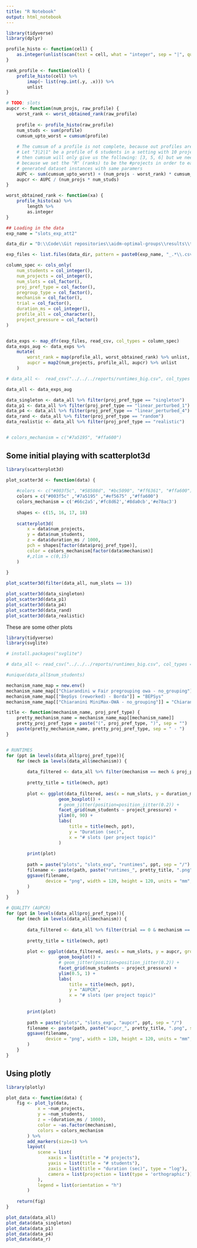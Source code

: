 ```yaml
---
title: "R Notebook"
output: html_notebook
---
```

```r
library(tidyverse)
library(dplyr)

profile_histo <- function(cell) {
    as.integer(unlist(scan(text = cell, what = "integer", sep = "|", quiet = TRUE)))
}

rank_profile <- function(cell) {
    profile_histo(cell) %>%
        imap(~ list(rep.int(.y, .x))) %>%
        unlist
}

# TODO: slots
aupcr <- function(num_projs, raw_profile) {
    worst_rank <- worst_obtained_rank(raw_profile)
    
    profile <- profile_histo(raw_profile)
    num_studs <- sum(profile)
    cumsum_upto_worst = cumsum(profile)
    
    # The cumsum of a profile is not complete, because out profiles are not complete
    # Let "3|2|1" be a profile of 6 students in a setting with 10 projects,
    # then cumsum will only give us the following: [3, 5, 6] but we need [3, 5, 6, 6, 6, 6, 6, 6, 6, 6]
    # because we set the "R" (ranks) to be the #projects in order to easily compare and compute AUPCR's between
    # generated dataset instances with same paramers
    AUPC <- sum(cumsum_upto_worst) + (num_projs - worst_rank) * cumsum_upto_worst[worst_rank]
    aupcr <- AUPC / (num_projs * num_studs)
}

worst_obtained_rank <- function(xa) {
    profile_histo(xa) %>%
        length %>%
        as.integer
}

## Loading in the data
exp_name = "slots_exp_att2"

data_dir = "D:\\Code\\Git repositories\\aidm-optimal-groups\\results\\thesis"

exp_files <- list.files(data_dir, pattern = paste0(exp_name, "_.*\\.csv"), full.names = TRUE)

column_spec <- cols_only(
    num_students = col_integer(),
    num_projects = col_integer(),
    num_slots = col_factor(),
    proj_pref_type = col_factor(),
    pregroup_type = col_factor(),
    mechanism = col_factor(),
    trial = col_factor(),
    duration_ms = col_integer(),
    profile_all = col_character(),
    project_pressure = col_factor()
)


data_exps <- map_dfr(exp_files, read_csv, col_types = column_spec)
data_exps_aug <- data_exps %>%
    mutate(
        worst_rank = map(profile_all, worst_obtained_rank) %>% unlist,
        aupcr = map2(num_projects, profile_all, aupcr) %>% unlist
    )

```



```r
# data_all <-  read_csv("../../../reports/runtimes_big.csv", col_types = cols(num_students = col_factor(), num_projects = col_factor(), proj_pref_type = col_factor(), mechanism = col_factor()))

data_all <- data_exps_aug

data_singleton <- data_all %>% filter(proj_pref_type == "singleton")
data_p1 <- data_all %>% filter(proj_pref_type == "linear_perturbed_1")
data_p4 <- data_all %>% filter(proj_pref_type == "linear_perturbed_4")
data_rand <- data_all %>% filter(proj_pref_type == "random")
data_realistic <- data_all %>% filter(proj_pref_type == "realistic")


# colors_mechanism = c("#7a5195", "#ffa600")
```

## Some initial playing with scatterplot3d
```r
library(scatterplot3d)

plot_scatter3d <- function(data) {
    
    #colors <- c("#003f5c", "#58508d", "#bc5090", "#ff6361", "#ffa600")
    colors = c("#003f5c" ,"#7a5195" ,"#ef5675" ,"#ffa600")
    colors_mechanism = c('#66c2a5','#fc8d62','#8da0cb','#e78ac3')
    
    shapes <- c(15, 16, 17, 18)
    
    scatterplot3d(
        x = data$num_projects,
        y = data$num_students,
        z = data$duration_ms / 1000, 
        pch = shapes[factor(data$proj_pref_type)],
        color = colors_mechanism[factor(data$mechanism)]
        #,zlim = c(0,15)
    )
    
}

plot_scatter3d(filter(data_all, num_slots == 1))

plot_scatter3d(data_singleton)
plot_scatter3d(data_p1)
plot_scatter3d(data_p4)
plot_scatter3d(data_rand)
plot_scatter3d(data_realistic)

```

These are some other plots

```r
library(tidyverse)
library(svglite)

# install.packages("svglite")

# data_all <- read_csv("../../../reports/runtimes_big.csv", col_types = cols(num_students = col_factor(), num_projects = col_factor(), proj_pref_type = col_factor()))

#unique(data_all$num_students)

mechanism_name_map = new.env()
mechanism_name_map[["Chiarandini w Fair pregrouping owa - no_grouping"]] = "Fair"
mechanism_name_map[["BepSys (reworked) - Borda"]] = "BEPSys"
mechanism_name_map[["Chiaranini MiniMax-OWA - no_grouping"]] = "Chiarandini"

title <- function(mechanism_name, proj_pref_type) {
    pretty_mechanism_name = mechanism_name_map[[mechanism_name]]
    pretty_proj_pref_type = paste("(", proj_pref_type, ")", sep = "")
    paste(pretty_mechanism_name, pretty_proj_pref_type, sep = " - ")
}


# RUNTIMES
for (ppt in levels(data_all$proj_pref_type)){
    for (mech in levels(data_all$mechanism)) {
        
        data_filtered <- data_all %>% filter(mechanism == mech & proj_pref_type == ppt)
        
        pretty_title = title(mech, ppt)
        
        plot <- ggplot(data_filtered, aes(x = num_slots, y = duration_ms / 1000, group = num_slots)) +
                    geom_boxplot() +
                    # geom_jitter(position=position_jitter(0.2)) +
                    facet_grid(num_students ~ project_pressure) +
                    ylim(0, 90) + 
                    labs(
                        title = title(mech, ppt),
                        y = "Duration (sec)",
                        x = "# slots (per project topic)"
                    )
        
        print(plot)
        
        path = paste("plots", "slots_exp", "runtimes", ppt, sep = "/")
        filename <- paste(path, paste("runtimes_", pretty_title, ".png", sep = ""), sep ="/")
        ggsave(filename,
               device = "png", width = 120, height = 120, units = "mm", pointsize = 100
        )
    }
}

# QUALITY (AUPCR)
for (ppt in levels(data_all$proj_pref_type)){
    for (mech in levels(data_all$mechanism)) {
        
        data_filtered <- data_all %>% filter(trial == 0 & mechanism == mech & proj_pref_type == ppt)
        
        pretty_title = title(mech, ppt)
        
        plot <- ggplot(data_filtered, aes(x = num_slots, y = aupcr, group = num_slots)) +
                    geom_boxplot() +
                    # geom_jitter(position=position_jitter(0.2)) +
                    facet_grid(num_students ~ project_pressure) +
                    ylim(0.5, 1) + 
                    labs(
                        title = title(mech, ppt),
                        y = "AUPCR",
                        x = "# slots (per project topic)"
                    )
        
        print(plot)
        
        path = paste("plots", "slots_exp", "aupcr", ppt, sep = "/")
        filename <- paste(path, paste("aupcr_", pretty_title, ".png", sep = ""), sep ="/")
        ggsave(filename,
               device = "png", width = 120, height = 120, units = "mm", pointsize = 100
        )
    }
}
```

## Using plotly
```r

library(plotly)

plot_data <- function(data) {
    fig <- plot_ly(data,
            x = ~num_projects,
            y = ~num_students,
            z = ~(duration_ms / 1000),
            color = ~as.factor(mechanism),
            colors = colors_mechanism
        ) %>%
        add_markers(size=1) %>% 
        layout(
            scene = list(
                xaxis = list(title = "# projects"),
                yaxis = list(title = "# students"),
                zaxis = list(title = "duration (sec)", type = "log"),
                camera = list(projection = list(type = 'orthographic'))
            ),
            legend = list(orientation = "h")
        )
    
    return(fig)
}

plot_data(data_all)
plot_data(data_singleton)
plot_data(data_p1)
plot_data(data_p4)
plot_data(data_r)
```

